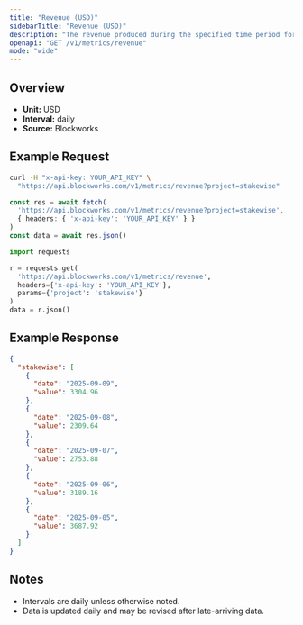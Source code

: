 ```yaml
---
title: "Revenue (USD)"
sidebarTitle: "Revenue (USD)"
description: "The revenue produced during the specified time period for given project."
openapi: "GET /v1/metrics/revenue"
mode: "wide"
---
```


## Overview

- **Unit:** USD
- **Interval:** daily
- **Source:** Blockworks

## Example Request

<CodeGroup>

```bash cURL
curl -H "x-api-key: YOUR_API_KEY" \
  "https://api.blockworks.com/v1/metrics/revenue?project=stakewise"
```

```typescript TypeScript
const res = await fetch(
  'https://api.blockworks.com/v1/metrics/revenue?project=stakewise',
  { headers: { 'x-api-key': 'YOUR_API_KEY' } }
)
const data = await res.json()
```

```python Python
import requests

r = requests.get(
  'https://api.blockworks.com/v1/metrics/revenue',
  headers={'x-api-key': 'YOUR_API_KEY'},
  params={'project': 'stakewise'}
)
data = r.json()
```

</CodeGroup>

## Example Response

```json
{
  "stakewise": [
    {
      "date": "2025-09-09",
      "value": 3304.96
    },
    {
      "date": "2025-09-08",
      "value": 2309.64
    },
    {
      "date": "2025-09-07",
      "value": 2753.88
    },
    {
      "date": "2025-09-06",
      "value": 3189.16
    },
    {
      "date": "2025-09-05",
      "value": 3687.92
    }
  ]
}
```

## Notes
- Intervals are daily unless otherwise noted.
- Data is updated daily and may be revised after late-arriving data.